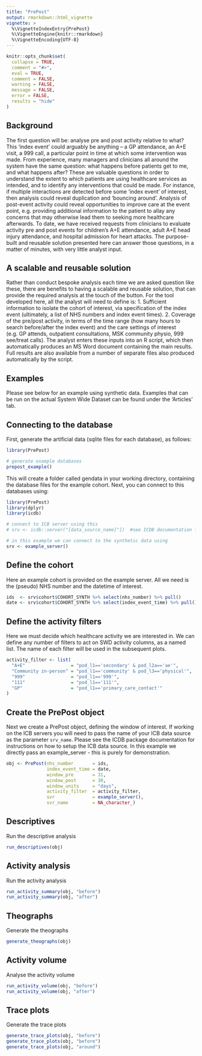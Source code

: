 ```yaml
---
title: "PrePost"
output: rmarkdown::html_vignette
vignette: >
  %\VignetteIndexEntry{PrePost}
  %\VignetteEngine{knitr::rmarkdown}
  %\VignetteEncoding{UTF-8}
---
```


```r
knitr::opts_chunk$set(
  collapse = TRUE,
  comment = "#>", 
  eval = TRUE, 
  comment = FALSE,
  warning = FALSE,
  message = FALSE,
  error = FALSE,
  results = "hide"
)
```

## Background
The first question will be: analyse pre and post activity relative to what? This ‘index event’ could
arguably be anything – a GP attendance, an A+E visit, a 999 call, a particular point in time at
which some intervention was made. From experience, many managers and clinicians all around the
system have the same question: what happens before patients get to me, and what happens after? These
are valuable questions in order to understand the extent to which patients are using healthcare
services as intended, and to identify any interventions that could be made. For instance, if
multiple interactions are detected before some ‘index event’ of interest, then analysis could reveal
duplication and ‘bouncing around’. Analysis of post-event activity could reveal opportunities to
improve care at the event point, e.g. providing additional information to the patient to allay any
concerns that may otherwise lead them to seeking more healthcare afterwards. To date, we have
received requests from clinicians to evaluate activity pre and post events for children’s A+E
attendance, adult A+E head injury attendance, and hospital admission for heart attacks. The
purpose-built and reusable solution presented here can answer those questions, in a matter of
minutes, with very little analyst input.

## A scalable and reusable solution
Rather than conduct bespoke analysis each time we are asked question like these, there are benefits
to having a scalable and reusable solution, that can provide the required analysis at the touch of
the button. For the tool developed here, all the analyst will need to define is: 1. Sufficient
information to isolate the cohort of interest, via specification of the index event (ultimately, a
list of NHS numbers and index event times). 2. Coverage of the pre/post activity, in terms of the
time range (how many hours to search before/after the index event) and the care settings of interest
(e.g. GP attends, outpatient consultations, MSK community physio, 999 see/treat calls). The analyst
enters these inputs into an R script, which then automatically produces an MS Word document
containing the main results. Full results are also available from a number of separate files also
produced automatically by the script.

## Examples
Please see below for an example using synthetic data. Examples that can be run on the actual System
Wide Dataset can be found under the 'Articles' tab.

## Connecting to the database
First, generate the artificial data (sqlite files for each database), as follows:
```r
library(PrePost)

# generate example databases
prepost_example()
```

This will create a folder called gendata in your working directory, containing the database files
for the example cohort. Next, you can connect to this databases using:

```r
library(PrePost)
library(dplyr)
library(icdb)

# connect to ICB server using this
# srv <- icdb::server("[data_source_name]"])  #see ICDB documentation for details

# in this example we can connect to the synthetic data using
srv <- example_server()
```
## Define the cohort
Here an example cohort is provided on the example server. All we need is the
(pseudo) NHS number and the datetime of interest.
```r
ids  <- srv$cohort$COHORT_SYNTH %>% select(nhs_number) %>% pull()
date <- srv$cohort$COHORT_SYNTH %>% select(index_event_time) %>% pull() %>% as.POSIXct()

```

## Define the activity filters
Here we must decide which healthcare activity we are interested in. We can define any number of filters to act on SWD activity columns, as a named list. The name of each filter will be used in the subsequent plots.
```r
activity_filter <- list(
  "A+E"                 = "pod_l1=='secondary' & pod_l2a=='ae'",
  "Community in-person" = "pod_l1=='community' & pod_l3=='physical'",
  "999"                 = "pod_l1=='999'",
  "111"                 = "pod_l1=='111'",
  "GP"                  = "pod_l1=='primary_care_contact'"
)
```

## Create the PrePost object
Next we create a PrePost object, defining the window of interest. If working on the ICB servers you
will need to pass the name of your ICB data source as the parameter `srv_name`. Please see the ICDB package documentation for instructions on how to setup the ICB data source. In this example we directly pass an example_server - this is purely for demonstration.
```r
obj <- PrePost(nhs_number       = ids,
               index_event_time = date,
               window_pre       = 31,
               window_post      = 30, 
               window_units     = "days",
               activity_filter  = activity_filter,
               svr              = example_server(), 
               svr_name         = NA_character_)
```

## Descriptives
Run the descriptive analysis
```r
run_descriptives(obj)
```

## Activity analysis
Run the activity analysis
```r
run_activity_summary(obj, "before")
run_activity_summary(obj, "after")
```

## Theographs 
Generate the theographs
```r
generate_theographs(obj)
```

## Activity volume
Analyse the activity volume
```r
run_activity_volume(obj, "before")
run_activity_volume(obj, "after")
```

## Trace plots 
Generate the trace plots
```r
generate_trace_plots(obj, "before")
generate_trace_plots(obj, "before")
generate_trace_plots(obj, "around")
```

